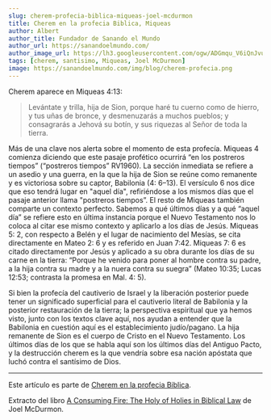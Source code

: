```yaml
---
slug: cherem-profecia-biblica-miqueas-joel-mcdurmon
title: Cherem en la profecia Biblica, Miqueas
author: Albert
author_title: Fundador de Sanando el Mundo
author_url: https://sanandoelmundo.com/
author_image_url: https://lh3.googleusercontent.com/ogw/ADGmqu_V6iQnJvuIOUFQJ8ebZQW6vvBd8lk0fipmF92Z
tags: [cherem, santisimo, Miqueas, Joel McDurmon]
image: https://sanandoelmundo.com/img/blog/cherem-profecia.png
---
```




<Redirect to="/articles/cherem-en-la-profecia-biblica" />


Cherem aparece en Miqueas 4:13:

> Levántate y trilla, hija de Sion, porque haré tu cuerno como de hierro, y tus uñas de bronce, y desmenuzarás a muchos pueblos; y consagrarás a Jehová su botín, y sus riquezas al Señor de toda la tierra.

<!--truncate-->

Más de una clave nos alerta sobre el momento de esta profecía. Miqueas 4 comienza diciendo que este pasaje profético ocurrirá “en los postreros tiempos” (“postreros tiempos” RV1960). La sección inmediata se refiere a un asedio y una guerra, en la que la hija de Sion se reúne como remanente y es victoriosa sobre su captor, Babilonia (4: 6–13). El versículo 6 nos dice que eso tendrá lugar en "aquel día", refiriéndose a los mismos días que el pasaje anterior llama "postreros tiempos”. El resto de Miqueas también comparte un contexto perfecto. Sabemos a qué últimos días y a qué “aquel día” se refiere esto en última instancia porque el Nuevo Testamento nos lo coloca al citar ese mismo contexto y aplicarlo a los días de Jesús. Miqueas 5: 2, con respecto a Belén y el lugar de nacimiento del Mesías, se cita directamente en Mateo 2: 6 y es referido en Juan 7:42. Miqueas 7: 6 es citado directamente por Jesús y aplicado a su obra durante los días de su carne en la tierra: “Porque he venido para poner al hombre contra su padre, a la hija contra su madre y a la nuera contra su suegra” (Mateo 10:35; Lucas 12:53; contrasta la promesa en Mal. 4: 5).

Si bien la profecía del cautiverio de Israel y la liberación posterior puede tener un significado superficial para el cautiverio literal de Babilonia y la posterior restauración de la tierra; la perspectiva espiritual que ya hemos visto, junto con los textos clave aquí, nos ayudan a entender que la Babilonia en cuestión aquí es el establecimiento judío/pagano. La hija remanente de Sion es el cuerpo de Cristo en el Nuevo Testamento. Los últimos días de los que se habla aquí son los últimos días del Antiguo Pacto, y la destrucción cherem es la que vendría sobre esa nación apóstata que luchó contra el santísimo de Dios.

------------

Este artículo es parte de [Cherem en la profecia Biblica](/blog/cherem-profecia-biblica-joel-mcdurmon).

<div className="alert alert--secondary" role="info">
  Extracto del libro <a href="https://www.amazon.com/Consuming-Fire-Holy-Holies-Biblical/dp/1078311242">A Consuming Fire: The Holy of Holies in Biblical Law</a> de Joel McDurmon.
</div>